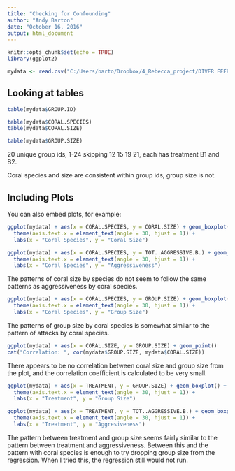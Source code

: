 ---
title: "Checking for Confounding"
author: "Andy Barton"
date: "October 16, 2016"
output: html_document
---

```{r setup, include=FALSE}
knitr::opts_chunk$set(echo = TRUE)
library(ggplot2)
```

```{r, include=FALSE}
mydata <- read.csv("C:/Users/barto/Dropbox/4_Rebecca_project/DIVER EFFECT, CORAL S&S, GROUP S.csv", header=TRUE, sep = ";")
```

## Looking at tables

```{r}
table(mydata$GROUP.ID)

table(mydata$CORAL.SPECIES)
table(mydata$CORAL.SIZE)

table(mydata$GROUP.SIZE)

```

20 unique group ids, 1-24 skipping 12 15 19 21, each has treatment B1 and B2.

Coral species and size are consistent within group ids, group size is not.

## Including Plots

You can also embed plots, for example:

```{r}
ggplot(mydata) + aes(x = CORAL.SPECIES, y = CORAL.SIZE) + geom_boxplot() + 
  theme(axis.text.x = element_text(angle = 30, hjust = 1)) + 
  labs(x = "Coral Species", y = "Coral Size")
```

```{r}
ggplot(mydata) + aes(x = CORAL.SPECIES, y = TOT..AGGRESSIVE.B.) + geom_boxplot() + 
  theme(axis.text.x = element_text(angle = 30, hjust = 1)) + 
  labs(x = "Coral Species", y = "Aggressiveness")
```

The patterns of coral size by species do not seem to follow the same patterns as aggressiveness by coral species.

```{r}
ggplot(mydata) + aes(x = CORAL.SPECIES, y = GROUP.SIZE) + geom_boxplot() + 
  theme(axis.text.x = element_text(angle = 30, hjust = 1)) + 
  labs(x = "Coral Species", y = "Group Size")
```

The patterns of group size by coral species is somewhat similar to the pattern of attacks by coral species.

```{r}
ggplot(mydata) + aes(x = CORAL.SIZE, y = GROUP.SIZE) + geom_point()
cat("Correlation: ", cor(mydata$GROUP.SIZE, mydata$CORAL.SIZE))
```

There appears to be no correlation between coral size and group size from the plot, and the correlation coefficient is calculated to be very small.

```{r}
ggplot(mydata) + aes(x = TREATMENT, y = GROUP.SIZE) + geom_boxplot() + 
  theme(axis.text.x = element_text(angle = 30, hjust = 1)) + 
  labs(x = "Treatment", y = "Group Size")
```

```{r}
ggplot(mydata) + aes(x = TREATMENT, y = TOT..AGGRESSIVE.B.) + geom_boxplot() + 
  theme(axis.text.x = element_text(angle = 30, hjust = 1)) + 
  labs(x = "Treatment", y = "Aggresiveness")
```

The pattern between treatment and group size seems fairly similar to the pattern between treatment and aggressiveness. Between this and the pattern with coral species is enough to try dropping group size from the regression. When I tried this, the regression still would not run. 

